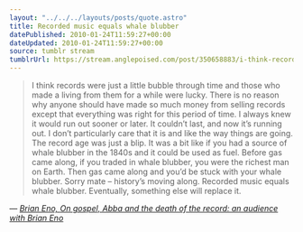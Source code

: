 ```yaml
---
layout: "../../../layouts/posts/quote.astro"
title: Recorded music equals whale blubber
datePublished: 2010-01-24T11:59:27+00:00
dateUpdated: 2010-01-24T11:59:27+00:00
source: tumblr stream
tumblrUrl: https://stream.anglepoised.com/post/350658883/i-think-records-were-just-a-little-bubble-through
---
```


> I think records were just a little bubble through time and those who made a living from them for a while were lucky. There is no reason why anyone should have made so much money from selling records except that everything was right for this period of time. I always knew it would run out sooner or later. It couldn&rsquo;t last, and now it&rsquo;s running out. I don&rsquo;t particularly care that it is and like the way things are going. The record age was just a blip. It was a bit like if you had a source of whale blubber in the 1840s and it could be used as fuel. Before gas came along, if you traded in whale blubber, you were the richest man on Earth. Then gas came along and you&rsquo;d be stuck with your whale blubber. Sorry mate – history&rsquo;s moving along. Recorded music equals whale blubber. Eventually, something else will replace it.

— <cite>[Brian Eno, _On gospel, Abba and the death of the record: an audience with Brian Eno_](https://www.theguardian.com/music/2010/jan/17/brian-eno-interview-paul-morley)</cite>
